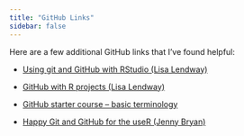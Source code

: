 ```yaml
---
title: "GitHub Links"
sidebar: false
---
```

  
Here are a few additional GitHub links that I've found helpful:

- [Using git and GitHub with RStudio (Lisa Lendway)](https://www.youtube.com/watch?v=QLFc9gw_Hfs)

- [GitHub with R projects (Lisa Lendway)](https://www.youtube.com/watch?v=OduNU4vZ7IM)

- [GitHub starter course – basic terminology](https://github.com/education/github-starter-course)

- [Happy Git and GitHub for the useR (Jenny Bryan)](https://happygitwithr.com/)

